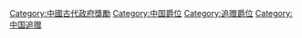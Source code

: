 [[Category:中國古代政府獎勵|Category:中國古代政府獎勵]]
[[Category:中国爵位|Category:中国爵位]]
[[Category:追赠爵位|Category:追赠爵位]]
[[Category:中国追赠|Category:中国追赠]]